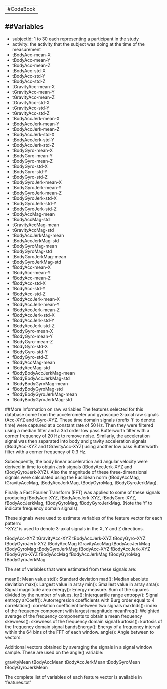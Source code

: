 ---
#CodeBook
--

##Variables
---------

- subjectId: 1 to 30 each representing a participant in the study
- activity: the activity that the subject was doing at the time of the measurement
- tBodyAcc-mean-X        
- tBodyAcc-mean-Y
- tBodyAcc-mean-Z
- tBodyAcc-std-X
- tBodyAcc-std-Y
- tBodyAcc-std-Z
- tGravityAcc-mean-X
- tGravityAcc-mean-Y
- tGravityAcc-mean-Z
- tGravityAcc-std-X
- tGravityAcc-std-Y
- tGravityAcc-std-Z
- tBodyAccJerk-mean-X
- tBodyAccJerk-mean-Y
- tBodyAccJerk-mean-Z
- tBodyAccJerk-std-X
- tBodyAccJerk-std-Y
- tBodyAccJerk-std-Z
- tBodyGyro-mean-X
- tBodyGyro-mean-Y
- tBodyGyro-mean-Z
- tBodyGyro-std-X
- tBodyGyro-std-Y
- tBodyGyro-std-Z
- tBodyGyroJerk-mean-X
- tBodyGyroJerk-mean-Y
- tBodyGyroJerk-mean-Z
- tBodyGyroJerk-std-X
- tBodyGyroJerk-std-Y
- tBodyGyroJerk-std-Z
- tBodyAccMag-mean
- tBodyAccMag-std
- tGravityAccMag-mean
- tGravityAccMag-std
- tBodyAccJerkMag-mean
- tBodyAccJerkMag-std
- tBodyGyroMag-mean
- tBodyGyroMag-std
- tBodyGyroJerkMag-mean
- tBodyGyroJerkMag-std
- fBodyAcc-mean-X
- fBodyAcc-mean-Y
- fBodyAcc-mean-Z
- fBodyAcc-std-X
- fBodyAcc-std-Y
- fBodyAcc-std-Z
- fBodyAccJerk-mean-X
- fBodyAccJerk-mean-Y
- fBodyAccJerk-mean-Z
- fBodyAccJerk-std-X
- fBodyAccJerk-std-Y
- fBodyAccJerk-std-Z
- fBodyGyro-mean-X
- fBodyGyro-mean-Y
- fBodyGyro-mean-Z
- fBodyGyro-std-X
- fBodyGyro-std-Y
- fBodyGyro-std-Z
- fBodyAccMag-mean
- fBodyAccMag-std
- fBodyBodyAccJerkMag-mean
- fBodyBodyAccJerkMag-std
- fBodyBodyGyroMag-mean
- fBodyBodyGyroMag-std
- fBodyBodyGyroJerkMag-mean
- fBodyBodyGyroJerkMag-std

##More Information on raw variables
The features selected for this database come from the accelerometer and gyroscope 3-axial raw signals tAcc-XYZ and tGyro-XYZ. These time domain signals (prefix 't' to denote time) were captured at a constant rate of 50 Hz. Then they were filtered using a median filter and a 3rd order low pass Butterworth filter with a corner frequency of 20 Hz to remove noise. Similarly, the acceleration signal was then separated into body and gravity acceleration signals (tBodyAcc-XYZ and tGravityAcc-XYZ) using another low pass Butterworth filter with a corner frequency of 0.3 Hz. 

Subsequently, the body linear acceleration and angular velocity were derived in time to obtain Jerk signals (tBodyAccJerk-XYZ and tBodyGyroJerk-XYZ). Also the magnitude of these three-dimensional signals were calculated using the Euclidean norm (tBodyAccMag, tGravityAccMag, tBodyAccJerkMag, tBodyGyroMag, tBodyGyroJerkMag). 

Finally a Fast Fourier Transform (FFT) was applied to some of these signals producing fBodyAcc-XYZ, fBodyAccJerk-XYZ, fBodyGyro-XYZ, fBodyAccJerkMag, fBodyGyroMag, fBodyGyroJerkMag. (Note the 'f' to indicate frequency domain signals). 

These signals were used to estimate variables of the feature vector for each pattern:  
'-XYZ' is used to denote 3-axial signals in the X, Y and Z directions.

tBodyAcc-XYZ
tGravityAcc-XYZ
tBodyAccJerk-XYZ
tBodyGyro-XYZ
tBodyGyroJerk-XYZ
tBodyAccMag
tGravityAccMag
tBodyAccJerkMag
tBodyGyroMag
tBodyGyroJerkMag
fBodyAcc-XYZ
fBodyAccJerk-XYZ
fBodyGyro-XYZ
fBodyAccMag
fBodyAccJerkMag
fBodyGyroMag
fBodyGyroJerkMag

The set of variables that were estimated from these signals are: 

mean(): Mean value
std(): Standard deviation
mad(): Median absolute deviation 
max(): Largest value in array
min(): Smallest value in array
sma(): Signal magnitude area
energy(): Energy measure. Sum of the squares divided by the number of values. 
iqr(): Interquartile range 
entropy(): Signal entropy
arCoeff(): Autorregresion coefficients with Burg order equal to 4
correlation(): correlation coefficient between two signals
maxInds(): index of the frequency component with largest magnitude
meanFreq(): Weighted average of the frequency components to obtain a mean frequency
skewness(): skewness of the frequency domain signal 
kurtosis(): kurtosis of the frequency domain signal 
bandsEnergy(): Energy of a frequency interval within the 64 bins of the FFT of each window.
angle(): Angle between to vectors.

Additional vectors obtained by averaging the signals in a signal window sample. These are used on the angle() variable:

gravityMean
tBodyAccMean
tBodyAccJerkMean
tBodyGyroMean
tBodyGyroJerkMean

The complete list of variables of each feature vector is available in 'features.txt'



